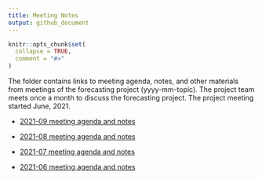 ```yaml
---
title: Meeting Notes
output: github_document
---
```


<!-- README.md is generated from README.Rmd. Please edit that file -->

```r
knitr::opts_chunk$set(
  collapse = TRUE,
  comment = "#>"
)
```

The folder contains links to meeting agenda, notes, and other materials from meetings of the forecasting project (yyyy-mm-topic). The project team meets once a month to discuss the forecasting project. The project meeting started June, 2021. 

- [2021-09 meeting agenda and notes](https://docs.google.com/document/d/1u9MQyWVTrIHeXJS0sZu8bzHP-cgliuVAp49hCcMZDVo/edit?usp=sharing)

- [2021-08 meeting agenda and notes](https://docs.google.com/document/d/1cSuu6MnqXhAU78v73Zv2EKvwYxQzGEjzCpAZmFRJgJY/edit?usp=sharing)

- [2021-07 meeting agenda and notes](https://docs.google.com/document/d/11w0qclYJ_mRzu9PdEIs7zDJQifGltqJ4Ys5dJpDPvSM/edit?usp=sharing)

- [2021-06 meeting agenda and notes](https://docs.google.com/document/d/1PYI2tDxiIssJI2zUl7RjF49Otrx5uOTyNk-l0l3UfA8/edit?usp=sharing)


